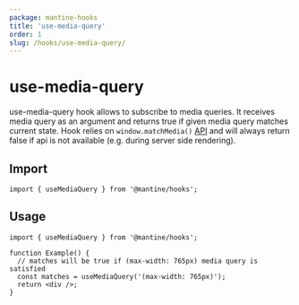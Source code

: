 ```yaml
---
package: mantine-hooks
title: 'use-media-query'
order: 1
slug: /hooks/use-media-query/
---
```



# use-media-query

<PageHeader
  source="mantine-hooks/src/hooks/use-media-query/use-media-query.ts"
  docs="hooks/use-media-query.mdx"
  package="@mantine/hooks"
/>

use-media-query hook allows to subscribe to media queries. It receives media query as an argument and returns true if given media query matches current state. Hook relies on `window.matchMedia()` [API](https://developer.mozilla.org/en-US/docs/Web/API/Window/matchMedia) and will always return false if api is not available (e.g. during server side rendering).

## Import

```tsx
import { useMediaQuery } from '@mantine/hooks';
```

## Usage

```tsx
import { useMediaQuery } from '@mantine/hooks';

function Example() {
  // matches will be true if (max-width: 765px) media query is satisfied
  const matches = useMediaQuery('(max-width: 765px)');
  return <div />;
}
```

<UseBreakpointDemo />
